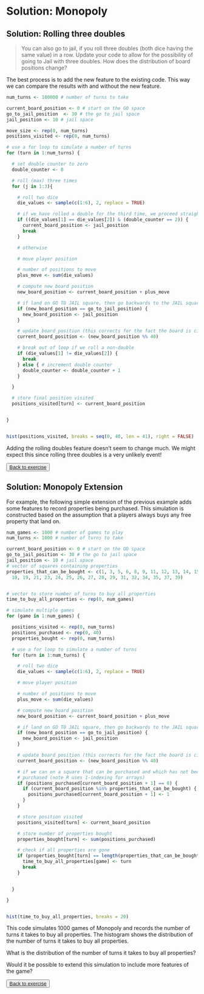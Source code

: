 # Solution: Monopoly {#monopolySol}

## Solution: Rolling three doubles {#3doubleMon-sol}

> You can also go to jail, if you roll three doubles (both dice having the same value) in a row. Update your code to allow for the possibility of going to Jail with three doubles. How does the distribution of board positions change?

The best process is to add the new feature to the existing code. This way we can compare the results with and without the new feature.

```r
num_turns <- 100000 # number of turns to take

current_board_position <- 0 # start on the GO space
go_to_jail_position  <- 30 # the go to jail space
jail_position <- 10 # jail space

move_size <- rep(0, num_turns)
positions_visited <- rep(0, num_turns)

# use a for loop to simulate a number of turns
for (turn in 1:num_turns) {

  # set double counter to zero
  double_counter <- 0

  # roll (max) three times
  for (j in 1:3){

    # roll two dice
    die_values <- sample(c(1:6), 2, replace = TRUE)

    # if we have rolled a double for the third time, we proceed straight to jail
    if ((die_values[1] == die_values[2]) & (double_counter == 2)) {
      current_board_position <- jail_position
      break
    }

    # otherwise

    # move player position

    # number of positions to move
    plus_move <- sum(die_values)

    # compute new board position
    new_board_position <- current_board_position + plus_move

    # if land on GO TO JAIL square, then go backwards to the JAIL square
    if (new_board_position == go_to_jail_position) {
      new_board_position <- jail_position
    }

    # update board position (this corrects for the fact the board is circular)
    current_board_position <- (new_board_position %% 40)

    # break out of loop if we roll a non-double
    if (die_values[1] != die_values[2]) {
      break
    } else { # increment double counter
      double_counter <- double_counter + 1
    }

  }

  # store final position visited
  positions_visited[turn] <- current_board_position


}


hist(positions_visited, breaks = seq(0, 40, len = 41), right = FALSE)
```

Adding the rolling doubles feature doesn't seem to change much. We might expect this since rolling three doubles is a very unlikely event!

<button class="button">
  [Back to exercise](#repDoublesMon)
</button>


## Solution: Monopoly Extension {#monopolyExtSol}

For example, the following simple extension of the previous example adds some features to record properties being purchased. This simulation is constructed based on the assumption that a players always buys any free property that land on.

```r
num_games <- 1000 # number of games to play
num_turns <- 1000 # number of turns to take

current_board_position <- 0 # start on the GO space
go_to_jail_position <- 30 # the go to jail space
jail_position <- 10 # jail space
# vector of squares containing properties
properties_that_can_be_bought <- c(1, 3, 5, 6, 8, 9, 11, 12, 13, 14, 15, 16,
  18, 19, 21, 23, 24, 25, 26, 27, 28, 29, 31, 32, 34, 35, 37, 39)


# vector to store number of turns to buy all properties
time_to_buy_all_properties <- rep(0, num_games)

# simulate multiple games
for (game in 1:num_games) {

  positions_visited <- rep(0, num_turns)
  positions_purchased <- rep(0, 40)
  properties_bought <- rep(0, num_turns)

  # use a for loop to simulate a number of turns
  for (turn in 1:num_turns) {

    # roll two dice
    die_values <- sample(c(1:6), 2, replace = TRUE)

    # move player position

    # number of positions to move
    plus_move <- sum(die_values)

    # compute new board position
    new_board_position <- current_board_position + plus_move

    # if land on GO TO JAIL square, then go backwards to the JAIL square
    if (new_board_position == go_to_jail_position) {
      new_board_position <- jail_position
    }

    # update board position (this corrects for the fact the board is circular)
    current_board_position <- (new_board_position %% 40)

    # if we can on a square that can be purchased and which has not been
    # purchased (note R uses 1-indexing for arrays)
    if (positions_purchased[current_board_position + 1] == 0) {
      if (current_board_position %in% properties_that_can_be_bought) {
        positions_purchased[current_board_position + 1] <- 1
      }
    }

    # store position visited
    positions_visited[turn] <- current_board_position

    # store number of properties bought
    properties_bought[turn] <- sum(positions_purchased)

    # check if all properties are gone
    if (properties_bought[turn] == length(properties_that_can_be_bought)) {
      time_to_buy_all_properties[game] <- turn
      break
    }


  }

}


hist(time_to_buy_all_properties, breaks = 20)
```

This code simulates 1000 games of Monopoly and records the number of turns it takes to buy all properties. The histogram shows the distribution of the number of turns it takes to buy all properties.

What is the distribution of the number of turns it takes to buy all properties?

Would it be possible to extend this simulation to include more features of the game?

<button class="button">
  [Back to exercise](#monopolyExt)
</button>